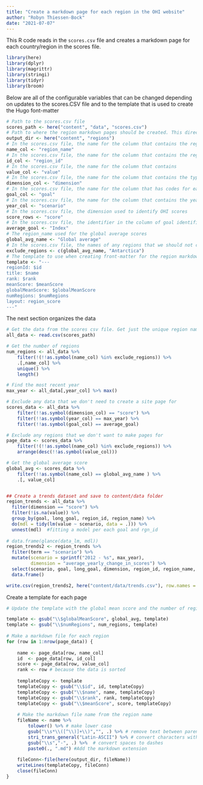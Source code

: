 ```yaml
---
title: "Create a markdown page for each region in the OHI website"
author: "Robyn Thiessen-Bock"
date: "2021-07-07"
---
```


This R code reads in the `scores.csv` file and creates a markdown page for each country/region in the scores file.

```r
library(here)
library(dplyr)
library(magrittr)
library(stringi)
library(tidyr)
library(broom)
```

Below are all of the configurable variables that can be changed depending on updates to the scores.CSV file and to the template that is used to create the Hugo font-matter

```r
# Path to the scores.csv file
scores_path <- here("content", "data", "scores.csv")
# Path to where the region markdown pages should be created. This directory must already exist.
output_dir <- here("content", "regions")
# In the scores.csv file, the name for the column that contains the region names
name_col <- "region_name"
# In the scores.csv file, the name for the column that contains the region Ids
id_col <- "region_id"
# In the scores.csv file, the name for the column that contains 
value_col <- "value"
# In the scores.csv file, the name for the column that contains the types of dimensions (score, future, etc.)
dimension_col <- "dimension"
# In the scores.csv file, the name for the column that has codes for each goal (e.g. AO, BD, etc.)
goal_col <- "goal"
# In the scores.csv file, the name for the column that contains the years
year_col <- "scenario"
# In the scores.csv file, the dimension used to identify OHI scores
score_rows <- "score"
# In the scores.csv file, the identifier in the column of goal identifiers that indicates the score/value is the overall average of all goals
average_goal <- "Index"
# The region_name used for the global average scores
global_avg_name <- "Global average"
# In the scores.csv file, the names of any regions that we should not create pages for
exclude_regions <- c(global_avg_name, "Antarctica")
# The template to use when creating front-matter for the region markdown file page. $id and $name are replaced with the region ID and name.
template <- "---
regionId: $id
title: $name
rank: $rank
meanScore: $meanScore
globalMeanScore: $globalMeanScore
numRegions: $numRegions
layout: region_score
---"
```

The next section organizes the data

```r
# Get the data from the scores csv file. Get just the unique region names and IDs.
all_data <- read.csv(scores_path)

# Get the number of regions
num_regions <- all_data %>% 
	filter(!(!!as.symbol(name_col) %in% exclude_regions)) %>% 
	.[,name_col] %>%
	unique() %>% 
	length()

# Find the most recent year
max_year <- all_data[,year_col] %>% max()

# Exclude any data that we don't need to create a site page for
scores_data <- all_data %>% 
	filter(!!as.symbol(dimension_col) == "score") %>% 
	filter(!!as.symbol(year_col) == max_year) %>% 
	filter(!!as.symbol(goal_col) == average_goal)

# Exclude any regions that we don't want to make pages for
page_data <- scores_data %>% 
	filter(!(!!as.symbol(name_col) %in% exclude_regions)) %>% 
	arrange(desc(!!as.symbol(value_col)))

# Get the global average score
global_avg <- scores_data %>% 
	filter(!!as.symbol(name_col) == global_avg_name ) %>% 
	.[, value_col]


## Create a trends dataset and save to content/data folder
region_trends <- all_data %>%
  filter(dimension == "score") %>%
  filter(!is.na(value)) %>%
  group_by(goal, long_goal, region_id, region_name) %>%
  do(mdl = tidy(lm(value ~ scenario, data = .))) %>%
  unnest(mdl)  #fitting a model per each goal and rgn_id
  
# data.frame(glance(data_lm, mdl))
region_trends2 <- region_trends %>%
  filter(term == "scenario") %>%
  mutate(scenario = sprintf("2012 - %s", max_year),
         dimension = "average_yearly_change_in_scores") %>%
  select(scenario, goal, long_goal, dimension, region_id, region_name, value = estimate, p.value) %>%
  data.frame() 

write.csv(region_trends2, here("content/data/trends.csv"), row.names = FALSE)

```

Create a template for each page

```r
# Update the template with the global mean score and the number of regions. This only needs to be done once since it is the same value for all regions.

template <- gsub("\\$globalMeanScore", global_avg, template)
template <- gsub("\\$numRegions", num_regions, template)
	
# Make a markdown file for each region
for (row in 1:nrow(page_data)) {
	
	name <- page_data[row, name_col]
	id  <- page_data[row, id_col]
	score <- page_data[row, value_col]
	rank <- row # because the data is sorted
	
	templateCopy <- template
	templateCopy <- gsub("\\$id", id, templateCopy)
	templateCopy <- gsub("\\$name", name, templateCopy)
	templateCopy <- gsub("\\$rank", rank, templateCopy)
	templateCopy <- gsub("\\$meanScore", score, templateCopy)
	
	# Make the markdown file name from the region name
	fileName <- name %>%
		tolower() %>% # make lower case
		gsub("\\s*\\([^\\)]+\\)","", .) %>% # remove text between parentheses at end of name
		stri_trans_general("Latin-ASCII") %>% # convert characters with accents to non-accented character
		gsub("\\s","-", .) %>%  # convert spaces to dashes
		paste0(., ".md") #Add the markdown extension
	
	fileConn<-file(here(output_dir, fileName))
	writeLines(templateCopy, fileConn)
	close(fileConn)
}
```
